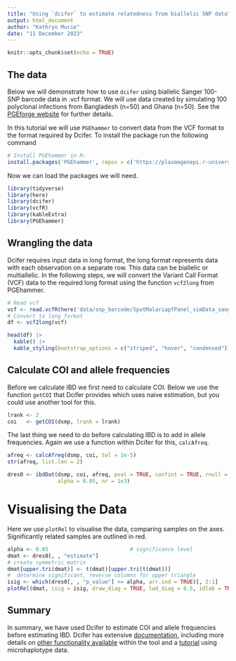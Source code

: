 ```yaml
---
title: "Using `dcifer` to estimate relatedness from biallelic SNP data"
output: html_document
author: "Kathryn Murie"
date: "11 December 2023"
---
```


```r
knitr::opts_chunk$set(echo = TRUE)
```

## The data

Below we will demonstrate how to use `dcifer` using biallelic Sanger 100-SNP barcode data in .vcf format. We will use data created by simulating 100 polyclonal infections from Bangladesh (n=50) and Ghana (n=50). See the [PGEforge website](https://mrc-ide.github.io/PGEforge/website_docs/data_description.html#simulated-1) for further details.

In this tutorial we will use `PGEhammer` to convert data from the VCF format to the format required by Dcifer. To install the package run the following command

```r
# Install PGEhammer in R:
install.packages('PGEhammer', repos = c('https://plasmogenepi.r-universe.dev', 'https://cloud.r-project.org'))
```

Now we can load the packages we will need. 
```r
library(tidyverse)
library(here)
library(dcifer)
library(vcfR)
library(kableExtra)
library(PGEhammer)
```

## Wrangling the data

Dcifer requires input data in long format, the long format represents data with each observation on a separate row. This data can be biallelic or multiallelic. 
In the following steps, we will convert the Variant Call Format (VCF) data to the required long format using the function `vcf2long` from PGEhammer.


```r
# Read vcf
vcf <- read.vcfR(here('data/snp_barcode/SpotMalariapfPanel_simData_sanger100.vcf.gz'))
# Convert to long format 
df <- vcf2long(vcf)

head(df) |>
  kable() |>
  kable_styling(bootstrap_options = c("striped", "hover", "condensed"))
```

## Calculate COI and allele frequencies

Before we calculate IBD we first need to calculate COI. Below we use the function `getCOI` that Dcifer provides which uses naive estimation, but you could use another tool for this.
```r
lrank <- 2
coi   <- getCOI(dsmp, lrank = lrank)
```

The last thing we need to do before calculating IBD is to add in allele frequencies. Again we use a function within Dcifer for this, `calcAfreq`. 

```r
afreq <- calcAfreq(dsmp, coi, tol = 1e-5) 
str(afreq, list.len = 2)
```

```r
dres0 <- ibdDat(dsmp, coi, afreq, pval = TRUE, confint = TRUE, rnull = 0, 
                alpha = 0.05, nr = 1e3)   
```

# Visualising the Data 

Here we use `plotRel` to visualise the data, comparing samples on the axes. Significantly related samples are outlined in red. 
```r
alpha <- 0.05                          # significance level                    
dmat <- dres0[, , "estimate"]
# create symmetric matrix
dmat[upper.tri(dmat)] <- t(dmat)[upper.tri(t(dmat))]  
#  determine significant, reverse columns for upper triangle
isig <- which(dres0[, , "p_value"] <= alpha, arr.ind = TRUE)[, 2:1] 
plotRel(dmat, isig = isig, draw_diag = TRUE, lwd_diag = 0.5, idlab = TRUE, )
```

## Summary

In summary, we have used Dcifer to estimate COI and allele frequencies before estimating IBD. Dcifer has extensive [documentation](https://eppicenter.github.io/dcifer), including more details on [other functionality available](https://eppicenter.github.io/dcifer/reference/index.html) within the tool and a [tutorial](https://eppicenter.github.io/dcifer/articles/vigArticle.html) using microhaplotype data.